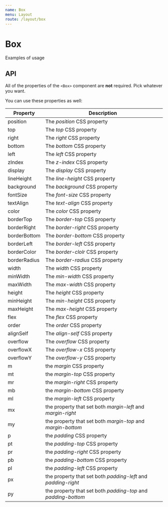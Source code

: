 ```yaml
---
name: Box
menu: Layout
route: /layout/box
---
```



# Box

<Link to="/layout/width-scale#examples">Examples of usage</Link>

## API

All of the properties of the `<Box>` component are **not** required. Pick whatever you want.

You can use these properties as well:

| Property     | Description                                                   |
| ------------ | ------------------------------------------------------------- |
| position     | The _position_ CSS property                                   |
| top          | The _top_ CSS property                                        |
| right        | The _right_ CSS property                                      |
| bottom       | The _bottom_ CSS property                                     |
| left         | The _left_ CSS property                                       |
| zIndex       | The _z-index_ CSS property                                    |
| display      | The _display_ CSS property                                    |
| lineHeight   | The _line-height_ CSS property                                |
| background   | The _background_ CSS property                                 |
| fontSize     | The _font-size_ CSS property                                  |
| textAlign    | The _text-align_ CSS property                                 |
| color        | The _color_ CSS property                                      |
| borderTop    | The _border-top_ CSS property                                 |
| borderRight  | The _border-right_ CSS property                               |
| borderBottom | The _border-bottom_ CSS property                              |
| borderLeft   | The _border-left_ CSS property                                |
| borderColor  | The _border-clolr_ CSS property                               |
| borderRadius | The _border-radius_ CSS property                              |
| width        | The _width_ CSS property                                      |
| minWidth     | The _min-width_ CSS property                                  |
| maxWidth     | The _max-width_ CSS property                                  |
| height       | The _height_ CSS property                                     |
| minHeight    | The _min-height_ CSS property                                 |
| maxHeight    | The _max-height_ CSS property                                 |
| flex         | The _flex_ CSS property                                       |
| order        | The _order_ CSS property                                      |
| alignSelf    | The _align-self_ CSS property                                 |
| overflow     | The _overflow_ CSS property                                   |
| overflowX    | The _overflow-x_ CSS property                                 |
| overflowY    | The _overflow-y_ CSS property                                 |
| m            | the _margin_ CSS property                                     |
| mt           | the _margin-top_ CSS property                                 |
| mr           | the _margin-right_ CSS property                               |
| mb           | the _margin-bottom_ CSS property                              |
| ml           | the _margin-left_ CSS property                                |
| mx           | the property that set both _margin-left_ and _margin-right_   |
| my           | the property that set both _margin-top_ and _margin-bottom_   |
| p            | the _padding_ CSS property                                    |
| pt           | the _padding-top_ CSS property                                |
| pr           | the _padding-right_ CSS property                              |
| pb           | the _padding-bottom_ CSS property                             |
| pl           | the _padding-left_ CSS property                               |
| px           | the property that set both _padding-left_ and _padding-right_ |
| py           | the property that set both _padding-top_ and _padding-bottom_ |
